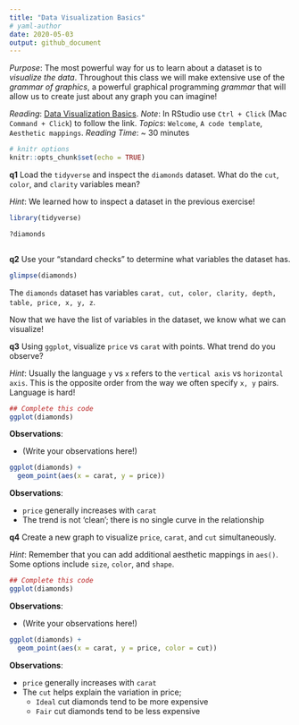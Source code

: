 ```yaml
---
title: "Data Visualization Basics"
# yaml-author
date: 2020-05-03
output: github_document
---
```


*Purpose*: The most powerful way for us to learn about a dataset is to
_visualize the data_. Throughout this class we will make extensive use of the
_grammar of graphics_, a powerful graphical programming _grammar_ that will
allow us to create just about any graph you can imagine!

*Reading*: [Data Visualization Basics](https://rstudio.cloud/learn/primers/1.1). *Note*: In RStudio use `Ctrl + Click` (Mac `Command + Click`) to follow the link.
*Topics*: `Welcome`, `A code template`, `Aesthetic mappings`.
*Reading Time*: ~ 30 minutes


```r
# knitr options
knitr::opts_chunk$set(echo = TRUE)
```

__q1__ Load the `tidyverse` and inspect the `diamonds` dataset. What do the
`cut`, `color`, and `clarity` variables mean?

*Hint*: We learned how to inspect a dataset in the previous exercise!

<!-- solution-begin -->
```r
library(tidyverse)

?diamonds
```
<!-- solution-end -->
<!-- task-begin -->
```r

```
<!-- task-end -->

__q2__ Use your "standard checks" to determine what variables the dataset has.

<!-- solution-begin -->
```r
glimpse(diamonds)
```

The `diamonds` dataset has variables `carat, cut, color, clarity, depth, table,
price, x, y, z`.
<!-- solution-end -->

Now that we have the list of variables in the dataset, we know what we can visualize!

__q3__ Using `ggplot`, visualize `price` vs `carat` with points. What trend do
you observe?

*Hint*: Usually the language `y` vs `x` refers to the `vertical axis` vs
`horizontal axis`. This is the opposite order from the way we often specify `x,
y` pairs. Language is hard!

<!-- task-begin -->
```r
## Complete this code
ggplot(diamonds)

```

**Observations**:

- (Write your observations here!)
<!-- task-end -->
<!-- solution-begin -->
```r
ggplot(diamonds) +
  geom_point(aes(x = carat, y = price))

```

**Observations**:

- `price` generally increases with `carat`
- The trend is not 'clean'; there is no single curve in the relationship
<!-- solution-end -->

__q4__ Create a new graph to visualize `price`, `carat`, and `cut`
simultaneously.

*Hint*: Remember that you can add additional aesthetic mappings in `aes()`. Some
options include `size`, `color`, and `shape`.

<!-- task-begin -->
```r
## Complete this code
ggplot(diamonds)

```

**Observations**:

- (Write your observations here!)
<!-- task-end -->
<!-- solution-begin -->
```r
ggplot(diamonds) +
  geom_point(aes(x = carat, y = price, color = cut))

```

**Observations**:

- `price` generally increases with `carat`
- The `cut` helps explain the variation in price;
  - `Ideal` cut diamonds tend to be more expensive
  - `Fair` cut diamonds tend to be less expensive
<!-- solution-end -->
